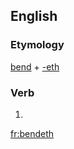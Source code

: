 ==English==

===Etymology===
[[bend]] + [[-eth]]

===Verb===
{{head|en|verb form}}

# {{en-archaic third-person singular of|bend}}

[[fr:bendeth]]